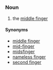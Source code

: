 =={{en}}==
===Noun===
# the [[middle finger]]
====Synonyms====
*[[middle finger]]
*[[mid-finger]]
*[[midsfinger]]
*[[nameless finger]]
*[[second finger]]